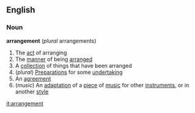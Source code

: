 ==English==
===Noun===
'''arrangement''' (''plural'' arrangements)
#The [[act]] of arranging
#The [[manner]] of being [[arrange]]d
#A [[collection]] of things that have been arranged
#(''plural'') [[Preparation]]s for some [[undertaking]]
#An [[agreement]]
#(''music'') An [[adaptation]] of a [[piece]] of [[music]] for other [[instrument]]s, or in another [[style]]

[[it:arrangement]]